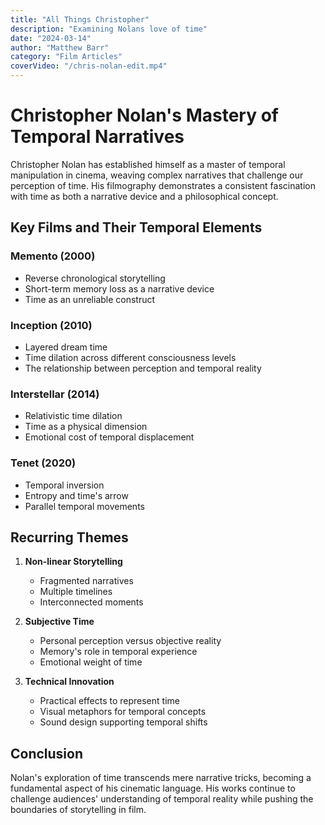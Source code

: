 ```yaml
---
title: "All Things Christopher"
description: "Examining Nolans love of time"
date: "2024-03-14"
author: "Matthew Barr"
category: "Film Articles"
coverVideo: "/chris-nolan-edit.mp4"
---
```


# Christopher Nolan's Mastery of Temporal Narratives

Christopher Nolan has established himself as a master of temporal manipulation in cinema, weaving complex narratives that challenge our perception of time. His filmography demonstrates a consistent fascination with time as both a narrative device and a philosophical concept.

## Key Films and Their Temporal Elements

### Memento (2000)
- Reverse chronological storytelling
- Short-term memory loss as a narrative device
- Time as an unreliable construct

### Inception (2010)
- Layered dream time
- Time dilation across different consciousness levels
- The relationship between perception and temporal reality

### Interstellar (2014)
- Relativistic time dilation
- Time as a physical dimension
- Emotional cost of temporal displacement

### Tenet (2020)
- Temporal inversion
- Entropy and time's arrow
- Parallel temporal movements

## Recurring Themes

1. **Non-linear Storytelling**
   - Fragmented narratives
   - Multiple timelines
   - Interconnected moments

2. **Subjective Time**
   - Personal perception versus objective reality
   - Memory's role in temporal experience
   - Emotional weight of time

3. **Technical Innovation**
   - Practical effects to represent time
   - Visual metaphors for temporal concepts
   - Sound design supporting temporal shifts

## Conclusion

Nolan's exploration of time transcends mere narrative tricks, becoming a fundamental aspect of his cinematic language. His works continue to challenge audiences' understanding of temporal reality while pushing the boundaries of storytelling in film.


